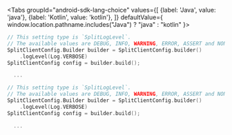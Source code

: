 
<Tabs
  groupId="android-sdk-lang-choice"
  values={[
    {label: 'Java', value: 'java'},
    {label: 'Kotlin', value: 'kotlin'},
  ]} defaultValue={ window.location.pathname.includes("Java") ? "java" : "kotlin" }>
  <TabItem value="java">

```swift
// This setting type is `SplitLogLevel`. 
// The available values are DEBUG, INFO, WARNING, ERROR, ASSERT and NONE
SplitClientConfig.Builder builder = SplitClientConfig.builder()
    .logLevel(Log.VERBOSE)
SplitClientConfig config = builder.build();

  ...
```

  </TabItem>
  <TabItem value="kotlin">

```swift
// This setting type is `SplitLogLevel`. 
// The available values are DEBUG, INFO, WARNING, ERROR, ASSERT and NONE
SplitClientConfig.Builder builder = SplitClientConfig.builder()
    .logLevel(Log.VERBOSE)
SplitClientConfig config = builder.build();

  ...
```

  </TabItem>
</Tabs>